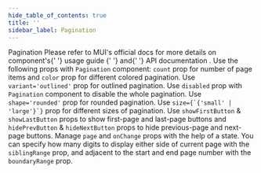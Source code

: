 ```yaml
---
hide_table_of_contents: true
title: ''
sidebar_label: Pagination
---
```




<Grid container spacing={6}>
  <Grid item xs={12}>
    <Typography variant='h5'>Pagination</Typography>
    <Typography variant='body2'>
      Please refer to MUI&#39;s official docs for more details on component&#39;s{' '}
      <Link href='https://mui.com/material-ui/react-pagination/' target='_blank' rel='noopener noreferrer' className='no-underline'>
        usage guide
      </Link>{' '}
      and{' '}
      <Link href='https://mui.com/material-ui/react-pagination/#api' target='_blank' rel='noopener noreferrer' className='no-underline'>
        API documentation
      </Link>
      .
    </Typography>
  </Grid>
  <Grid item xs={12} md={6}>
    <CardSnippet
      title='Basic Pagination'
      code={SourceCodePaginationBasic}
    >
      <Typography className='mbe-4'>
        Use the following props with <code>Pagination</code> component: <code>count</code> prop for number of page items and <code>color</code> prop for different colored pagination.
      </Typography>
      <PaginationBasic />
    </CardSnippet>
  </Grid>
  <Grid item xs={12} md={6}>
    <CardSnippet
      title='Outlined Pagination'
      code={SourceCodePaginationOutlined}
    >
      <Typography className='mbe-4'>
        Use <code>variant='outlined'</code> prop for outlined pagination.
      </Typography>
      <PaginationOutlined />
    </CardSnippet>
  </Grid>
  <Grid item xs={12} md={6}>
    <CardSnippet
      title='Disabled Pagination'
      code={SourceCodePaginationDisabled}
    >
      <Typography className='mbe-4'>
        Use <code>disabled</code> prop with <code>Pagination</code> component to disable the whole pagination.
      </Typography>
      <PaginationDisabled />
    </CardSnippet>
  </Grid>
  <Grid item xs={12} md={6}>
    <CardSnippet
      title='Rounded Pagination'
      code={SourceCodePaginationRounded}
    >
      <Typography className='mbe-4'>
        Use <code>shape='rounded'</code> prop for rounded pagination.
      </Typography>
      <PaginationRounded />
    </CardSnippet>
  </Grid>
  <Grid item xs={12} md={6}>
    <CardSnippet
      title='Sizes'
      code={SourceCodePaginationSizes}
    >
      <Typography className='mbe-4'>
        Use <code>size={`{'small' | 'large'}`}</code> prop for different sizes of pagination.
      </Typography>
      <PaginationSizes />
    </CardSnippet>
  </Grid>
  <Grid item xs={12} md={6}>
    <CardSnippet
      title='Buttons'
      code={SourceCodePaginationButtons}
    >
      <Typography className='mbe-4'>
        Use <code>showFirstButton</code> & <code>showLastButton</code> props to show first-page and last-page buttons and <code>hidePrevButton</code> & <code>hideNextButton</code> props to hide previous-page and next-page buttons.
      </Typography>
      <PaginationButtons />
    </CardSnippet>
  </Grid>
  <Grid item xs={12}>
    <CardSnippet
      title='Controlled Pagination'
      code={SourceCodePaginationControlled}
    >
      <Typography className='mbe-4'>
        Manage <code>page</code> and <code>onChange</code> props with the help of a state.
      </Typography>
      <PaginationControlled />
    </CardSnippet>
  </Grid>
  <Grid item xs={12}>
    <CardSnippet
      title='Pagination Ranges'
      code={SourceCodePaginationRanges}
    >
      <Typography className='mbe-4'>
        You can specify how many digits to display either side of current page with the <code>siblingRange</code> prop, and adjacent to the start and end page number with the <code>boundaryRange</code> prop.
      </Typography>
      <PaginationRanges />
    </CardSnippet>
  </Grid>
</Grid>